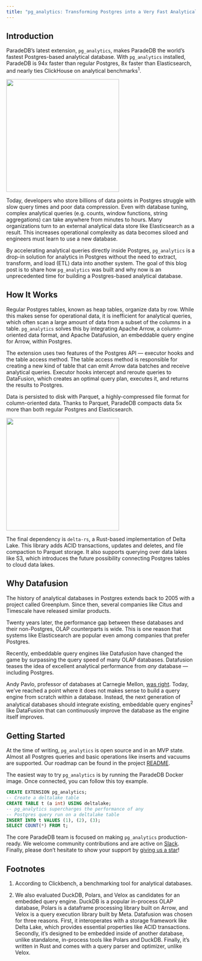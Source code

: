 ```yaml
---
title: "pg_analytics: Transforming Postgres into a Very Fast Analytical Database"
---
```


## Introduction

ParadeDB’s latest extension, `pg_analytics`, makes ParadeDB the world’s fastest Postgres-based analytical
database. With `pg_analytics` installed, ParadeDB is 94x faster than regular Postgres, 8x faster than
Elasticsearch, and nearly ties ClickHouse on analytical benchmarks<sup>1</sup>.

<img
  height="300"
  src="/blog/images/clickbench_time.png"
  noZoom
  className="rounded-xl"
/>

Today, developers who store billions of data points in Postgres struggle with slow query times and poor
data compression. Even with database tuning, complex analytical queries (e.g. counts, window functions,
string aggregations) can take anywhere from minutes to hours. Many organizations turn to an
external analytical data store like Elasticsearch as a result. This increases operational complexity as data becomes
siloed and engineers must learn to use a new database.

By accelerating analytical queries directly inside Postgres, `pg_analytics`
is a drop-in solution for analytics in Postgres without the need to extract, transform, and
load (ETL) data into another system. The goal of this blog post is to share how `pg_analytics` was
built and why now is an unprecedented time for building a Postgres-based analytical database.

## How It Works

Regular Postgres tables, known as heap tables, organize data by row. While this makes sense for operational
data, it is inefficient for analytical queries, which often scan a large amount of data from a subset of the
columns in a table. `pg_analytics` solves this by integrating Apache Arrow, a column-oriented data format,
and Apache Datafusion, an embeddable query engine for Arrow, within Postgres.

The extension uses two features of the Postgres API — executor hooks and the table access method. The table
access method is responsible for creating a new kind of table that can emit Arrow data batches and receive
analytical queries. Executor hooks intercept and reroute queries to DataFusion, which creates an optimal
query plan, executes it, and returns the results to Postgres.

Data is persisted to disk with Parquet, a highly-compressed file format for column-oriented data. Thanks to
Parquet, ParadeDB compacts data 5x more than both regular Postgres and Elasticsearch.

<img
  height="300"
  src="/blog/images/clickbench_storage.png"
  noZoom
  className="rounded-xl"
/>

The final dependency is `delta-rs`, a Rust-based implementation of Delta Lake. This library adds ACID
transactions, updates and deletes, and file compaction to Parquet storage. It also supports querying over data
lakes like S3, which introduces the future possibility connecting Postgres tables to cloud data lakes.

## Why Datafusion

The history of analytical databases in Postgres extends back to 2005 with a project called Greenplum. Since
then, several companies like Citus and Timescale have released similar products.

Twenty years later, the performance gap between these databases and their non-Postgres, OLAP counterparts
is wide. This is one reason that systems like Elasticsearch are popular even among companies that prefer
Postgres.

Recently, embeddable query engines like Datafusion have changed the game by surpassing the
query speed of many OLAP databases. Datafusion teases the idea of excellent analytical
performance from _any_ database — including Postgres.

Andy Pavlo, professor of databases at Carnegie Mellon, [was right](https://youtu.be/Zx4caucPF7s?feature=shared&t=3006).
Today, we’ve reached a point where it does not makes sense to build a query engine from scratch within a database.
Instead, the next generation of analytical databases should integrate existing, embeddable query engines<sup>2</sup>
like DataFusion that can continuously improve the database as the engine itself improves.

## Getting Started

At the time of writing, `pg_analytics` is open source and in an MVP state. Almost all Postgres queries and
basic operations like inserts and vacuums are supported. Our roadmap can be found in the project
[README](https://github.com/paradedb/paradedb/tree/dev/pg_analytics).

The easiest way to try `pg_analytics` is by running the ParadeDB Docker image. Once connected, you can follow
this toy example.

```sql
CREATE EXTENSION pg_analytics;
-- Create a deltalake table
CREATE TABLE t (a int) USING deltalake;
-- pg_analytics supercharges the performance of any
-- Postgres query run on a deltalake table
INSERT INTO t VALUES (1), (2), (3);
SELECT COUNT(*) FROM t;
```

The core ParadeDB team is focused on making `pg_analytics` production-ready.
We welcome community contributions and are active on [Slack](https://join.slack.com/t/paradedbcommunity/shared_invite/zt-217mordsh-ielS6BiZf7VW3rqKBFgAlQ).
Finally, please don’t hesitate to show your support by [giving us a star](https://github.com/paradedb/paradedb)!

<Info>

## Footnotes

1. According to Clickbench, a benchmarking tool for analytical databases.

2. We also evaluated DuckDB, Polars, and Velox as candidates for an embedded query engine. DuckDB is a popular in-process
   OLAP database, Polars is a dataframe processing library built on Arrow, and Velox is a query execution
   library built by Meta. Datafusion was chosen for three reasons. First, it interoperates with a storage framework
   like Delta Lake, which provides essential properties like ACID transactions. Secondly, it’s designed to be
   embedded inside of another database, unlike standalone, in-process tools like Polars and DuckDB. Finally,
   it’s written in Rust and comes with a query parser and optimizer, unlike Velox.

</Info>
